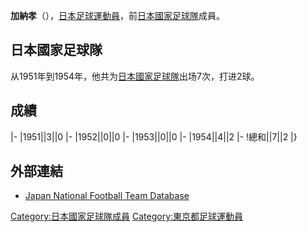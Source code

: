 {{Infobox football biography
|name=加納孝
|image=
|fullname=加納孝
|birth_date={{Birth date|1920|10|31}}
|cityofbirth=[[東京|東京]]
|countryofbirth=[[日本|日本]]
|dateofdeath={{Death date and age|2000|6|4|1920|10|31}}
|height=
|position=[[前鋒_(足球)|前鋒]]
|currentclub=
|years=
|clubs=
|caps(goals)=
|nationalyears=1951-1954
|nationalteam=[[日本國家足球隊|日本]]
|nationalcaps(goals)=7 (2)
}}
'''加納孝'''（{{Bd|1920年|10月31日|2000年|6月4日}}），[[日本|日本]][[足球|足球]][[運動員|運動員]]，前[[日本國家足球隊|日本國家足球隊]]成員。

==日本國家足球隊==
从1951年到1954年，他共为[[日本國家足球隊|日本國家足球隊]]出场7次，打进2球。

==成績==
{{Football player national team statistics|JPN}}
|-
|1951||3||0
|-
|1952||0||0
|-
|1953||0||0
|-
|1954||4||2
|-
!總和||7||2
|}

==外部連結==
{{Reflist}}
*[https://web.archive.org/web/20130922163833/http://www.japannationalfootballteam.com/en/players/kano_takashi.html Japan National Football Team Database]

{{Japan-sport-bio-stub}}
{{Soccer-player-stub}}
[[Category:日本國家足球隊成員|Category:日本國家足球隊成員]]
[[Category:東京都足球運動員|Category:東京都足球運動員]]